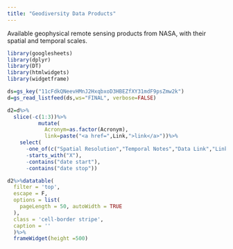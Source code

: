 ```yaml
---
title: "Geodiversity Data Products"
---
```


Available geophysical remote sensing products from NASA, with their spatial and temporal scales. 


```r
library(googlesheets)
library(dplyr)
library(DT)
library(htmlwidgets)
library(widgetframe)

ds=gs_key("11cFdkQNeevHMnJ2HxqbxoD3HBEZfXY31mdF9psZmw2k")
d=gs_read_listfeed(ds,ws="FINAL", verbose=FALSE)

d2=d%>%
  slice(-c(1:3))%>%
          mutate(
            Acronym=as.factor(Acronym),
            link=paste("<a href=",Link,">link</a>"))%>%
    select(
      -one_of(c("Spatial Resolution","Temporal Notes","Data Link","Link","Lithosphere")),
      -starts_with("X"),
      -contains("date start"),
      -contains("date stop"))

d2%>%datatable(
  filter = 'top', 
  escape = F,
  options = list(
    pageLength = 50, autoWidth = TRUE
  ),
  class = 'cell-border stripe',
  caption = ''
  )%>%
  frameWidget(height =500)
```

